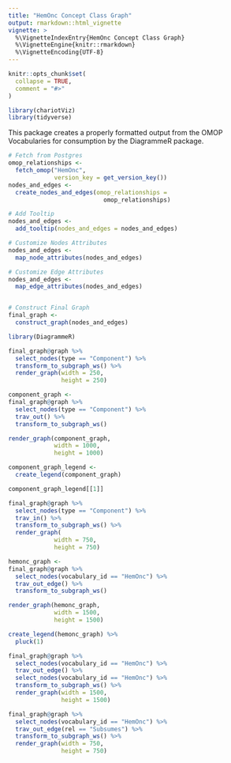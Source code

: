 ```yaml
---
title: "HemOnc Concept Class Graph"
output: rmarkdown::html_vignette
vignette: >
  %\VignetteIndexEntry{HemOnc Concept Class Graph}
  %\VignetteEngine{knitr::rmarkdown}
  %\VignetteEncoding{UTF-8}
---
```


```r
knitr::opts_chunk$set(
  collapse = TRUE,
  comment = "#>"
)
```

```r
library(chariotViz)
library(tidyverse)
```

This package creates a properly formatted output from the OMOP 
Vocabularies for consumption by the DiagrammeR package.  

```r
# Fetch from Postgres  
omop_relationships <-
  fetch_omop("HemOnc",
             version_key = get_version_key())
nodes_and_edges <- 
  create_nodes_and_edges(omop_relationships = 
                           omop_relationships)
```

```r
# Add Tooltip 
nodes_and_edges <- 
  add_tooltip(nodes_and_edges = nodes_and_edges)

# Customize Nodes Attributes  
nodes_and_edges <-
  map_node_attributes(nodes_and_edges)

# Customize Edge Attributes
nodes_and_edges <-
  map_edge_attributes(nodes_and_edges)


# Construct Final Graph
final_graph <-
  construct_graph(nodes_and_edges)
```


```r
library(DiagrammeR)
```

```r
final_graph@graph %>%
  select_nodes(type == "Component") %>%
  transform_to_subgraph_ws() %>%
  render_graph(width = 250,
               height = 250)
```

```r
component_graph <- 
final_graph@graph %>%
  select_nodes(type == "Component") %>%
  trav_out() %>%
  transform_to_subgraph_ws() 

render_graph(component_graph,
             width = 1000,
             height = 1000)
```

```r
component_graph_legend <- 
  create_legend(component_graph)
```


```r
component_graph_legend[[1]]
```


```r
final_graph@graph %>%
  select_nodes(type == "Component") %>%
  trav_in() %>%
  transform_to_subgraph_ws() %>%
  render_graph(
             width = 750,
             height = 750)
```

```r
hemonc_graph <- 
final_graph@graph %>%
  select_nodes(vocabulary_id == "HemOnc") %>%
  trav_out_edge() %>%
  transform_to_subgraph_ws() 

render_graph(hemonc_graph,
             width = 1500,
             height = 1500)
```


```r
create_legend(hemonc_graph) %>%
  pluck(1)
```


```r
final_graph@graph %>%
  select_nodes(vocabulary_id == "HemOnc") %>%
  trav_out_edge() %>%
  select_nodes(vocabulary_id == "HemOnc") %>%
  transform_to_subgraph_ws() %>%
  render_graph(width = 1500,
               height = 1500)
```

```r
final_graph@graph %>%
  select_nodes(vocabulary_id == "HemOnc") %>%
  trav_out_edge(rel == "Subsumes") %>%
  transform_to_subgraph_ws() %>%
  render_graph(width = 750,
               height = 750)
```

